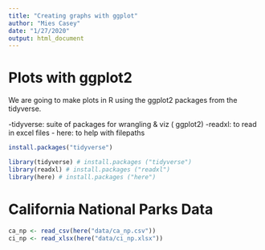 ```yaml
---
title: "Creating graphs with ggplot"
author: "Mies Casey"
date: "1/27/2020"
output: html_document
---
```

# Plots with ggplot2

We are going to make plots in R using the ggplot2 packages from the tidyverse.

-tidyverse: suite of packages for wrangling & viz ( ggplot2)
-readxl: to read in excel files
- here: to help with filepaths
```r
install.packages("tidyverse")
```



```r
library(tidyverse) # install.packages ("tidyverse")
library(readxl) # install.packages ("readxl")
library(here) # install.packages ("here")
```

# California National Parks Data

```r

ca_np <- read_csv(here("data/ca_np.csv"))
ci_np <- read_xlsx(here("data/ci_np.xlsx"))
```

